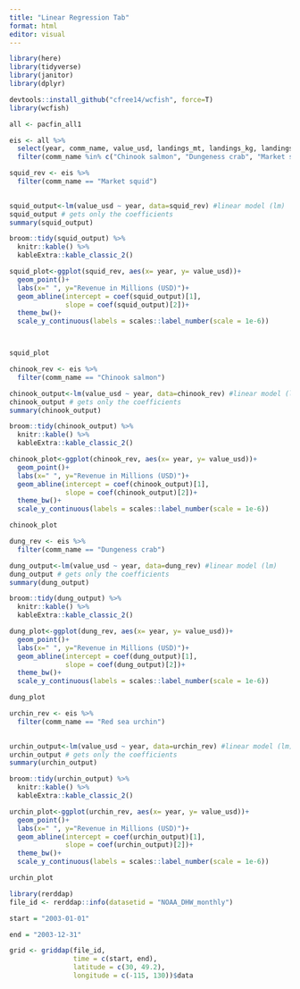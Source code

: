 ```yaml
---
title: "Linear Regression Tab"
format: html
editor: visual
---
```


```r
library(here)
library(tidyverse)
library(janitor)
library(dplyr)

devtools::install_github("cfree14/wcfish", force=T)
library(wcfish)

all <- pacfin_all1

eis <- all %>%
  select(year, comm_name, value_usd, landings_mt, landings_kg, landings_lb, price_usd_lb) %>%
  filter(comm_name %in% c("Chinook salmon", "Dungeness crab", "Market squid"))
```

```r
squid_rev <- eis %>% 
  filter(comm_name == "Market squid")

  
squid_output<-lm(value_usd ~ year, data=squid_rev) #linear model (lm) 
squid_output # gets only the coefficients
summary(squid_output)  

broom::tidy(squid_output) %>% 
  knitr::kable() %>% 
  kableExtra::kable_classic_2()
```

```r
squid_plot<-ggplot(squid_rev, aes(x= year, y= value_usd))+
  geom_point()+
  labs(x=" ", y="Revenue in Millions (USD)")+
  geom_abline(intercept = coef(squid_output)[1], 
              slope = coef(squid_output)[2])+
  theme_bw()+
  scale_y_continuous(labels = scales::label_number(scale = 1e-6))



squid_plot
```

```r
chinook_rev <- eis %>% 
  filter(comm_name == "Chinook salmon")

chinook_output<-lm(value_usd ~ year, data=chinook_rev) #linear model (lm) 
chinook_output # gets only the coefficients
summary(chinook_output)

broom::tidy(chinook_output) %>% 
  knitr::kable() %>% 
  kableExtra::kable_classic_2()
```

```r
chinook_plot<-ggplot(chinook_rev, aes(x= year, y= value_usd))+
  geom_point()+
  labs(x=" ", y="Revenue in Millions (USD)")+
  geom_abline(intercept = coef(chinook_output)[1], 
              slope = coef(chinook_output)[2])+
  theme_bw()+
  scale_y_continuous(labels = scales::label_number(scale = 1e-6))

chinook_plot
```

```r
dung_rev <- eis %>% 
  filter(comm_name == "Dungeness crab")

dung_output<-lm(value_usd ~ year, data=dung_rev) #linear model (lm) 
dung_output # gets only the coefficients
summary(dung_output)

broom::tidy(dung_output) %>% 
  knitr::kable() %>% 
  kableExtra::kable_classic_2()
```

```r
dung_plot<-ggplot(dung_rev, aes(x= year, y= value_usd))+
  geom_point()+
  labs(x=" ", y="Revenue in Millions (USD)")+
  geom_abline(intercept = coef(dung_output)[1], 
              slope = coef(dung_output)[2])+
  theme_bw()+
  scale_y_continuous(labels = scales::label_number(scale = 1e-6))

dung_plot
```
```r
urchin_rev <- eis %>% 
  filter(comm_name == "Red sea urchin")

  
urchin_output<-lm(value_usd ~ year, data=urchin_rev) #linear model (lm) 
urchin_output # gets only the coefficients
summary(urchin_output)  

broom::tidy(urchin_output) %>% 
  knitr::kable() %>% 
  kableExtra::kable_classic_2()
```
```r
urchin_plot<-ggplot(urchin_rev, aes(x= year, y= value_usd))+
  geom_point()+
  labs(x=" ", y="Revenue in Millions (USD)")+
  geom_abline(intercept = coef(urchin_output)[1], 
              slope = coef(urchin_output)[2])+
  theme_bw()+
  scale_y_continuous(labels = scales::label_number(scale = 1e-6))

urchin_plot
```

```r
library(rerddap)
file_id <- rerddap::info(datasetid = "NOAA_DHW_monthly")

start = "2003-01-01"

end = "2003-12-31"

grid <- griddap(file_id,
                time = c(start, end),
                latitude = c(30, 49.2),
                longitude = c(-115, 130))$data
  
```






